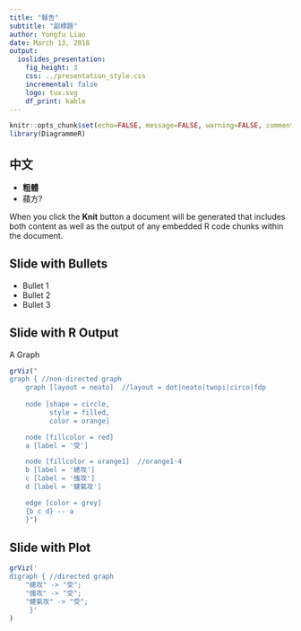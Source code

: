 ```yaml
---
title: "報告"
subtitle: "副標題"
author: Yongfu Liao
date: March 13, 2018
output:
  ioslides_presentation:
    fig_height: 3
    css: ../presentation_style.css
    incremental: false
    logo: tux.svg
    df_print: kable
---
```


```r
knitr::opts_chunk$set(echo=FALSE, message=FALSE, warning=FALSE, comment="")
library(DiagrammeR)
```


## 中文 

- **粗體**
- <div class="red2">蘋方?</div>

When you click the **Knit** button a document will be generated that includes both content as well as the output of any embedded R code chunks within the document.

## Slide with Bullets

- Bullet 1
- Bullet 2
- Bullet 3

## Slide with R Output

A Graph
```r
grViz("
graph { //non-directed graph
    graph [layout = neato]  //layout = dot|neato|twopi|circo|fdp
    
    node [shape = circle,
          style = filled,
          color = orange]

    node [fillcolor = red]
    a [label = '受']

    node [fillcolor = orange1]  //orange1-4
    b [label = '總攻']
    c [label = '強攻']
    d [label = '健氣攻']

    edge [color = grey]
    {b c d} -- a
    }")
```

## Slide with Plot {.smaller}

```r
grViz('
digraph { //directed graph
    "總攻" -> "受";
    "強攻" -> "受";
    "健氣攻" -> "受";
     }'
)
```

